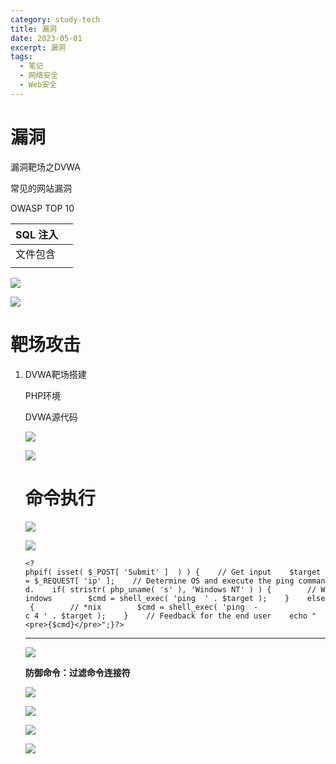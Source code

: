 ```yaml
---
category: study-tech
title: 漏洞
date: 2023-05-01
excerpt: 漏洞
tags:
  - 笔记
  - 网络安全
  - Web安全
---
```

# 漏洞

漏洞靶场之DVWA

常见的网站漏洞

OWASP TOP 10 

| SQL 注入 |  |
| --- | --- |
| 文件包含 |  |
|  |  |

![](https://cdn.jsdelivr.net/gh/yy0691/img-bed@main/Net_Safe_Notion/Untitled%2032.png)

![](https://cdn.jsdelivr.net/gh/yy0691/img-bed@main/Net_Safe_Notion/Untitled%2033.png)

# 靶场攻击

1. DVWA靶场搭建
    
    PHP环境
    
    DVWA源代码
    
    ![](https://cdn.jsdelivr.net/gh/yy0691/img-bed@main/Net_Safe_Notion/Untitled%2034.png)
    
    ![](https://cdn.jsdelivr.net/gh/yy0691/img-bed@main/Net_Safe_Notion/Untitled%2035.png)
    
    # 命令执行
    
    ![](https://cdn.jsdelivr.net/gh/yy0691/img-bed@main/Net_Safe_Notion/Untitled%2036.png)
    
    ![](https://cdn.jsdelivr.net/gh/yy0691/img-bed@main/Net_Safe_Notion/Untitled%2037.png)
    
    `<?phpif( isset( $_POST[ 'Submit' ]  ) ) {    // Get input    $target = $_REQUEST[ 'ip' ];    // Determine OS and execute the ping command.    if( stristr( php_uname( 's' ), 'Windows NT' ) ) {        // Windows        $cmd = shell_exec( 'ping  ' . $target );    }    else {        // *nix        $cmd = shell_exec( 'ping  -c 4 ' . $target );    }    // Feedback for the end user    echo "<pre>{$cmd}</pre>";}?>`
    
    ---
    
    ![](https://cdn.jsdelivr.net/gh/yy0691/img-bed@main/Net_Safe_Notion/Untitled%2038.png)
    
    **防御命令：过滤命令连接符**
    
    ![](https://cdn.jsdelivr.net/gh/yy0691/img-bed@main/Net_Safe_Notion/Untitled%2039.png)
    
    ![](https://cdn.jsdelivr.net/gh/yy0691/img-bed@main/Net_Safe_Notion/Untitled%2040.png)
    
    ![](https://cdn.jsdelivr.net/gh/yy0691/img-bed@main/Net_Safe_Notion/Untitled%2041.png)
    
    ![](https://cdn.jsdelivr.net/gh/yy0691/img-bed@main/Net_Safe_Notion/Untitled%2042.png)